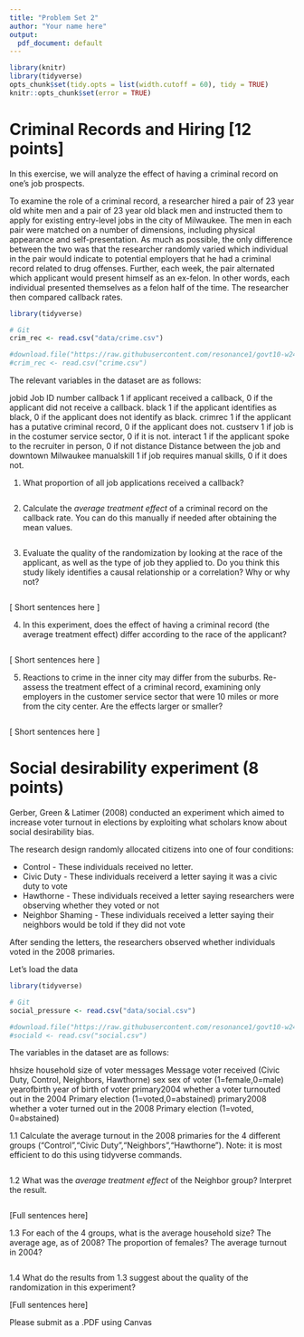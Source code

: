 ```yaml
---
title: "Problem Set 2"
author: "Your name here"
output:
  pdf_document: default
---
```


```r
library(knitr)
library(tidyverse)
opts_chunk$set(tidy.opts = list(width.cutoff = 60), tidy = TRUE)
knitr::opts_chunk$set(error = TRUE)
```

# Criminal Records and Hiring [12 points]

In this exercise, we will analyze the effect of having a criminal record on one's job prospects. 

To examine the role of a criminal record, a researcher hired a pair of 23 year old white men and a pair of 23 year old black men and instructed them to apply for existing entry-level jobs in the city of Milwaukee. The men in each pair were matched on a number of dimensions, including physical appearance and self-presentation. As much as possible, the only difference between the two was that the researcher randomly varied which individual in the pair would indicate to potential employers that he had a criminal record related to drug offenses. Further, each week, the pair alternated which applicant would present himself as an ex-felon. In other words, each individual presented themselves as a felon half of the time. The researcher then compared callback rates.

```r
library(tidyverse)

# Git
crim_rec <- read.csv("data/crime.csv")

#download.file("https://raw.githubusercontent.com/resonance1/govt10-w24/main/Problem%20Sets/data/crime.csv","crime.csv")
#crim_rec <- read.csv("crime.csv")

```

The relevant variables in the dataset are as follows:

jobid	            Job ID number
callback	        1 if applicant received a callback, 0 if the applicant did not receive a callback.
black	            1 if the applicant identifies as black, 0 if the applicant does not identify as black. 
crimrec          	1 if the applicant has a putative criminal record, 0 if the applicant does not.
custserv        	1 if job is in the costumer service sector, 0 if it is not.
interact          1 if the applicant spoke to the recruiter in person, 0 if not
distance          Distance between the job and downtown Milwaukee
manualskill	      1 if job requires manual skills, 0 if it does not.

1. What proportion of all job applications received a callback? 

```r

```

2. Calculate the *average treatment effect* of a criminal record on the callback rate. You can do this manually if needed after obtaining the mean values.

```r


```

3. Evaluate the quality of the randomization by looking at the race of the applicant, as well as the type of job they applied to. Do you think this study likely identifies a causal relationship or a correlation? Why or why not? 

```r

```

[ Short sentences here ]

4. In this experiment, does the effect of having a criminal record (the average treatment effect) differ according to the race of the applicant? 

```r


```

[ Short sentences here ]

5. Reactions to crime in the inner city may differ from the suburbs. Re-assess the treatment effect of a criminal record, examining only employers in the customer service sector that were 10 miles or more from the city center. Are the effects larger or smaller?  

```r


```

[ Short sentences here ]



# Social desirability experiment (8 points)

Gerber, Green & Latimer (2008) conducted an experiment which aimed to increase voter turnout in elections by 
exploiting what scholars know about social desirability bias. 

The research design randomly allocated citizens into one of four conditions:

* Control - These individuals received no letter. 
* Civic Duty - These individuals receiverd a letter saying it was a civic duty to vote
* Hawthorne - These individuals received a letter saying researchers were observing whether they voted or not
* Neighbor Shaming - These individuals received a letter saying their neighbors would be told if they did not vote

  
After sending the letters, the researchers observed whether individuals voted in the 2008 primaries. 

Let's load the data 

```r
library(tidyverse)

# Git
social_pressure <- read.csv("data/social.csv")

#download.file("https://raw.githubusercontent.com/resonance1/govt10-w24/main/Problem%20Sets/data/social.csv","social.csv")
#sociald <- read.csv("social.csv")
```

The variables in the dataset are as follows:

hhsize          household size of voter
messages        Message voter received (Civic Duty, Control, Neighbors, Hawthorne)
sex             sex of voter (1=female,0=male)
yearofbirth     year of birth of voter
primary2004     whether a voter turnouted out in the 2004 Primary election (1=voted,0=abstained)
primary2008     whether a voter turned out in the 2008 Primary election (1=voted, 0=abstained)

1.1 Calculate the average turnout in the 2008 primaries for the 4 different groups ("Control","Civic Duty","Neighbors","Hawthorne"). Note: it is most efficient to do this using tidyverse commands. 

```r


```

1.2 What was the *average treatment effect* of the Neighbor group? Interpret the result. 

```r


```

[Full sentences here]

1.3 For each of the 4 groups, what is the average household size? The average age, as of 2008? The proportion of females? The average turnout in 2004? 

```r

```

1.4 What do the results from 1.3 suggest about the quality of the randomization in this experiment?

[Full sentences here]



Please submit as a .PDF using Canvas